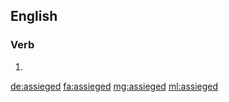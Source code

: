 ==English==

===Verb===
{{head|en|verb form}}

# {{en-past of|assiege}}

[[de:assieged]]
[[fa:assieged]]
[[mg:assieged]]
[[ml:assieged]]